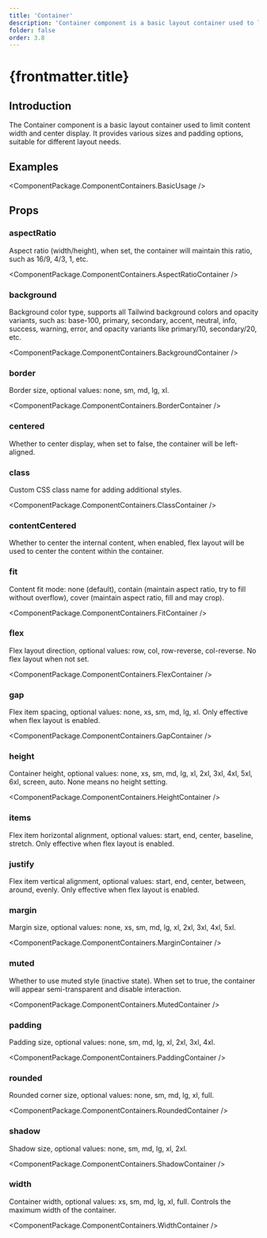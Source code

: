 ```yaml
---
title: 'Container'
description: 'Container component is a basic layout container used to limit content width and center display, providing various sizes and padding options'
folder: false
order: 3.8
---
```



# {frontmatter.title}

## Introduction

The Container component is a basic layout container used to limit content width and center display. It provides various sizes and padding options, suitable for different layout needs.

## Examples

<ComponentPackage.ComponentContainers.BasicUsage />

## Props

### aspectRatio

Aspect ratio (width/height), when set, the container will maintain this ratio, such as 16/9, 4/3, 1, etc.

<ComponentPackage.ComponentContainers.AspectRatioContainer />

### background

Background color type, supports all Tailwind background colors and opacity variants, such as: base-100, primary, secondary, accent, neutral, info, success, warning, error, and opacity variants like primary/10, secondary/20, etc.

<ComponentPackage.ComponentContainers.BackgroundContainer />

### border

Border size, optional values: none, sm, md, lg, xl.

<ComponentPackage.ComponentContainers.BorderContainer />

### centered

Whether to center display, when set to false, the container will be left-aligned.

### class

Custom CSS class name for adding additional styles.

<ComponentPackage.ComponentContainers.ClassContainer />

### contentCentered

Whether to center the internal content, when enabled, flex layout will be used to center the content within the container.

### fit

Content fit mode: none (default), contain (maintain aspect ratio, try to fill without overflow), cover (maintain aspect ratio, fill and may crop).

<ComponentPackage.ComponentContainers.FitContainer />

### flex

Flex layout direction, optional values: row, col, row-reverse, col-reverse. No flex layout when not set.

<ComponentPackage.ComponentContainers.FlexContainer />

### gap

Flex item spacing, optional values: none, xs, sm, md, lg, xl. Only effective when flex layout is enabled.

<ComponentPackage.ComponentContainers.GapContainer />

### height

Container height, optional values: none, xs, sm, md, lg, xl, 2xl, 3xl, 4xl, 5xl, 6xl, screen, auto. None means no height setting.

<ComponentPackage.ComponentContainers.HeightContainer />

### items

Flex item horizontal alignment, optional values: start, end, center, baseline, stretch. Only effective when flex layout is enabled.

### justify

Flex item vertical alignment, optional values: start, end, center, between, around, evenly. Only effective when flex layout is enabled.

### margin

Margin size, optional values: none, xs, sm, md, lg, xl, 2xl, 3xl, 4xl, 5xl.

<ComponentPackage.ComponentContainers.MarginContainer />

### muted

Whether to use muted style (inactive state). When set to true, the container will appear semi-transparent and disable interaction.

<ComponentPackage.ComponentContainers.MutedContainer />

### padding

Padding size, optional values: none, sm, md, lg, xl, 2xl, 3xl, 4xl.

<ComponentPackage.ComponentContainers.PaddingContainer />

### rounded

Rounded corner size, optional values: none, sm, md, lg, xl, full.

<ComponentPackage.ComponentContainers.RoundedContainer />

### shadow

Shadow size, optional values: none, sm, md, lg, xl, 2xl.

<ComponentPackage.ComponentContainers.ShadowContainer />

### width

Container width, optional values: xs, sm, md, lg, xl, full. Controls the maximum width of the container.

<ComponentPackage.ComponentContainers.WidthContainer />
